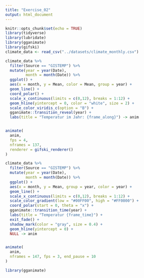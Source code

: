 ```yaml
---
title: "Exercise_02"
output: html_document
---
```


```r
knitr::opts_chunk$set(echo = TRUE)
library(tidyverse)
library(lubridate)
library(gganimate)
library(gifski)
climate_data <- read_csv("../datasets/climate_monthly.csv")
```


```r


climate_data %>% 
  filter(Source == "GISTEMP") %>% 
  mutate(year = year(Date),
         month = month(Date)) %>% 
  ggplot() +
  aes(x = month, y = Mean, color = Mean, group = year) +
  geom_line() +
  coord_polar() +
  scale_x_continuous(limits = c(0,12), breaks = 1:12) +
  geom_hline(yintercept = 0, color = "white", size = 2) +
  scale_color_viridis_c(option = "B") +
  gganimate::transition_reveal(year) +
  labs(title = "Temperatur im Jahr: {frame_along}") -> anim


animate(
  anim,
  fps = 4,
  nframes = 137, 
  renderer = gifski_renderer()
)


```

























```r


climate_data %>% 
  filter(Source == "GISTEMP") %>% 
  mutate(year = year(Date),
         month = month(Date)) %>%
  ggplot() +
  aes(x = month, y = Mean, group = year, color = year) +
  geom_line() +
  scale_x_continuous(limits = c(0,12), breaks = 1:12) +
  scale_color_gradient(low = "#00FF00", high = "#FF0000") +
  coord_polar(start = 0, theta = "x") +
  gganimate::transition_time(year) +
  labs(title = "Temperatur {frame_time}") +
  exit_fade() +
  shadow_mark(color = "gray", size = 0.4) +
  geom_hline(yintercept = 0) +
  NULL -> anim


animate(
  anim, 
  nframes = 147, fps = 3, end_pause = 10
)

library(gganimate)



```

